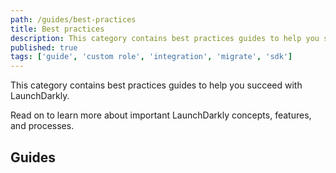 ```yaml
---
path: /guides/best-practices
title: Best practices
description: This category contains best practices guides to help you succeed with LaunchDarkly.
published: true
tags: ['guide', 'custom role', 'integration', 'migrate', 'sdk']
---
```


This category contains best practices guides to help you succeed with LaunchDarkly.

Read on to learn more about important LaunchDarkly concepts, features, and processes.

## Guides

<ChildPageList path="/guides/best-practices" />
